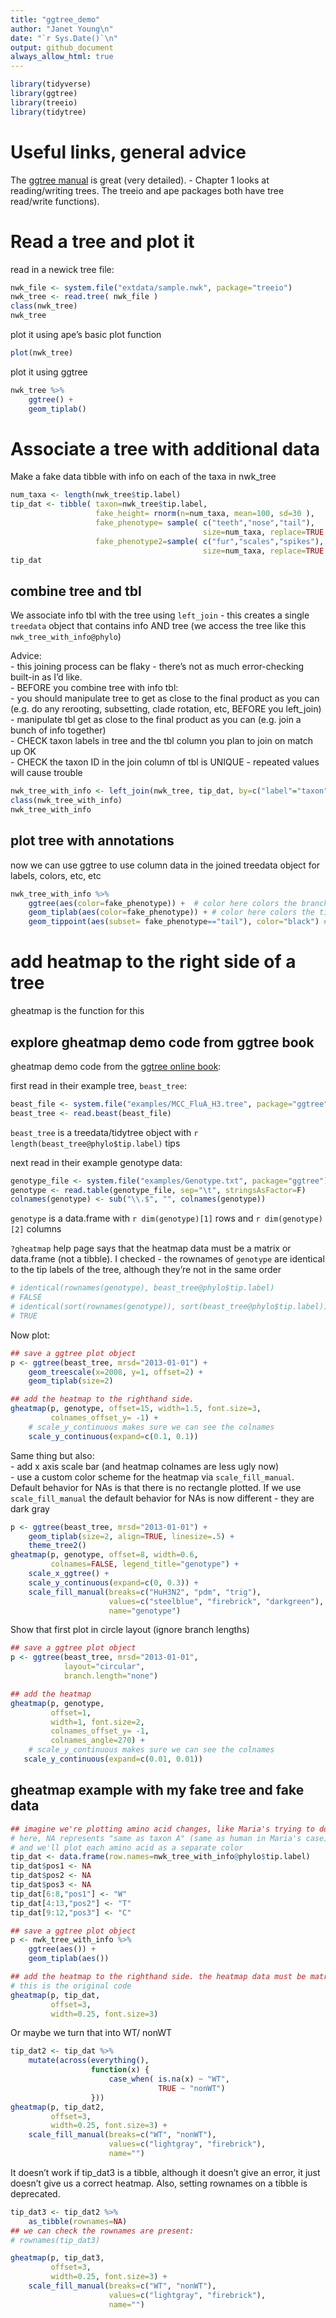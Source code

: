 ```yaml
---
title: "ggtree_demo"
author: "Janet Young\n"
date: "`r Sys.Date()`\n"
output: github_document
always_allow_html: true
---
```


```r
library(tidyverse)
library(ggtree)
library(treeio)
library(tidytree)
```

# Useful links, general advice

The [ggtree manual](http://yulab-smu.top/treedata-book/index.html) is great (very detailed).
    - Chapter 1 looks at reading/writing trees.  The treeio and ape packages both have tree read/write functions).


# Read a tree and plot it

read in a newick tree file: 
```r
nwk_file <- system.file("extdata/sample.nwk", package="treeio") 
nwk_tree <- read.tree( nwk_file )
class(nwk_tree)
nwk_tree
```

plot it using ape's basic plot function
```r
plot(nwk_tree)
```

plot it using ggtree
```r
nwk_tree %>% 
    ggtree() +
    geom_tiplab()
```

# Associate a tree with additional data

Make a fake data tibble with info on each of the taxa in nwk_tree

```r
num_taxa <- length(nwk_tree$tip.label)
tip_dat <- tibble( taxon=nwk_tree$tip.label,
                   fake_height= rnorm(n=num_taxa, mean=100, sd=30 ),
                   fake_phenotype= sample( c("teeth","nose","tail"), 
                                           size=num_taxa, replace=TRUE ),
                   fake_phenotype2=sample( c("fur","scales","spikes"), 
                                           size=num_taxa, replace=TRUE ) )
tip_dat
```

## combine tree and tbl

We associate info tbl with the tree using `left_join` - this creates a single `treedata` object that contains info AND tree (we access the tree like this `nwk_tree_with_info@phylo`) 

Advice:    
- this joining process can be flaky - there's not as much error-checking built-in as I'd like.    
- BEFORE you combine tree with info tbl:   
    - you should manipulate tree to get as close to the final product as you can (e.g. do any rerooting, subsetting, clade rotation, etc, BEFORE you left_join)      
    - manipulate tbl get as close to the final product as you can (e.g. join a bunch of info together)      
    - CHECK taxon labels in tree and the tbl column you plan to join on match up OK    
    - CHECK the taxon ID in the join column of tbl is UNIQUE - repeated values will cause trouble    


```r
nwk_tree_with_info <- left_join(nwk_tree, tip_dat, by=c("label"="taxon"))
class(nwk_tree_with_info)
nwk_tree_with_info
```


## plot tree with annotations

now we can use ggtree to use column data in the joined treedata object for labels, colors, etc, etc

```r
nwk_tree_with_info %>% 
    ggtree(aes(color=fake_phenotype)) +  # color here colors the branches
    geom_tiplab(aes(color=fake_phenotype)) + # color here colors the tip labels
    geom_tippoint(aes(subset= fake_phenotype=="tail"), color="black") # add dots to taxa, using subset
```


# add heatmap to the right side of a tree

gheatmap is the function for this

## explore gheatmap demo code from ggtree book

gheatmap demo code from the [ggtree online book](http://yulab-smu.top/treedata-book/chapter7.html#gheatmap):

first read in their example tree, `beast_tree`: 

```r
beast_file <- system.file("examples/MCC_FluA_H3.tree", package="ggtree")
beast_tree <- read.beast(beast_file)
```

`beast_tree` is a treedata/tidytree object with `r length(beast_tree@phylo$tip.label)` tips


next read in their example genotype data: 

```r
genotype_file <- system.file("examples/Genotype.txt", package="ggtree")
genotype <- read.table(genotype_file, sep="\t", stringsAsFactor=F)
colnames(genotype) <- sub("\\.$", "", colnames(genotype))
```

`genotype` is a data.frame with `r dim(genotype)[1]` rows and `r dim(genotype)[2]` columns

`?gheatmap` help page says that the heatmap data must be a matrix or data.frame (not a tibble). I checked - the rownames of `genotype` are identical to the tip labels of the tree, although they're not in the same order


```r
# identical(rownames(genotype), beast_tree@phylo$tip.label)
# FALSE
# identical(sort(rownames(genotype)), sort(beast_tree@phylo$tip.label))
# TRUE
```

Now plot:

```r
## save a ggtree plot object
p <- ggtree(beast_tree, mrsd="2013-01-01") + 
    geom_treescale(x=2008, y=1, offset=2) + 
    geom_tiplab(size=2)

## add the heatmap to the righthand side. 
gheatmap(p, genotype, offset=15, width=1.5, font.size=3,
         colnames_offset_y= -1) + 
    # scale_y_continuous makes sure we can see the colnames
    scale_y_continuous(expand=c(0.1, 0.1))
```

Same thing but also:    
- add x axis scale bar (and heatmap colnames are less ugly now)    
- use a custom color scheme for the heatmap via `scale_fill_manual`. Default behavior for NAs is that there is no rectangle plotted. If we use `scale_fill_manual` the default behavior for NAs is now different - they are dark gray    

```r
p <- ggtree(beast_tree, mrsd="2013-01-01") + 
    geom_tiplab(size=2, align=TRUE, linesize=.5) + 
    theme_tree2()
gheatmap(p, genotype, offset=8, width=0.6, 
         colnames=FALSE, legend_title="genotype") +
    scale_x_ggtree() + 
    scale_y_continuous(expand=c(0, 0.3)) +
    scale_fill_manual(breaks=c("HuH3N2", "pdm", "trig"), 
                      values=c("steelblue", "firebrick", "darkgreen"), 
                      name="genotype")
```

Show that first plot in circle layout (ignore branch lengths)

```r
## save a ggtree plot object
p <- ggtree(beast_tree, mrsd="2013-01-01", 
            layout="circular",
            branch.length="none") 

## add the heatmap 
gheatmap(p, genotype, 
         offset=1, 
         width=1, font.size=2,
         colnames_offset_y= -1,
         colnames_angle=270) +
    # scale_y_continuous makes sure we can see the colnames
   scale_y_continuous(expand=c(0.01, 0.01))
```

## gheatmap example with my fake tree and fake data


```r
## imagine we're plotting amino acid changes, like Maria's trying to do
# here, NA represents "same as taxon A" (same as human in Maria's case)
# and we'll plot each amino acid as a separate color
tip_dat <- data.frame(row.names=nwk_tree_with_info@phylo$tip.label)
tip_dat$pos1 <- NA
tip_dat$pos2 <- NA
tip_dat$pos3 <- NA
tip_dat[6:8,"pos1"] <- "W"
tip_dat[4:13,"pos2"] <- "T"
tip_dat[9:12,"pos3"] <- "C"

## save a ggtree plot object
p <- nwk_tree_with_info %>% 
    ggtree(aes()) + 
    geom_tiplab(aes())

## add the heatmap to the righthand side. the heatmap data must be matrix or data.frame
# this is the original code
gheatmap(p, tip_dat, 
         offset=3,
         width=0.25, font.size=3) 
```

Or maybe we turn that into WT/ nonWT
```r
tip_dat2 <- tip_dat %>% 
    mutate(across(everything(),
                  function(x) {
                      case_when( is.na(x) ~ "WT",
                                 TRUE ~ "nonWT")
                  }))
gheatmap(p, tip_dat2, 
         offset=3,
         width=0.25, font.size=3) +
    scale_fill_manual(breaks=c("WT", "nonWT"), 
                      values=c("lightgray", "firebrick"), 
                      name="")
```


It doesn't work if tip_dat3 is a tibble, although it doesn't give an error, it just doesn't give us a correct heatmap.   Also, setting rownames on a tibble is deprecated.

```r
tip_dat3 <- tip_dat2 %>% 
    as_tibble(rownames=NA)
## we can check the rownames are present:
# rownames(tip_dat3)

gheatmap(p, tip_dat3, 
         offset=3,
         width=0.25, font.size=3) +
    scale_fill_manual(breaks=c("WT", "nonWT"), 
                      values=c("lightgray", "firebrick"), 
                      name="")
```

